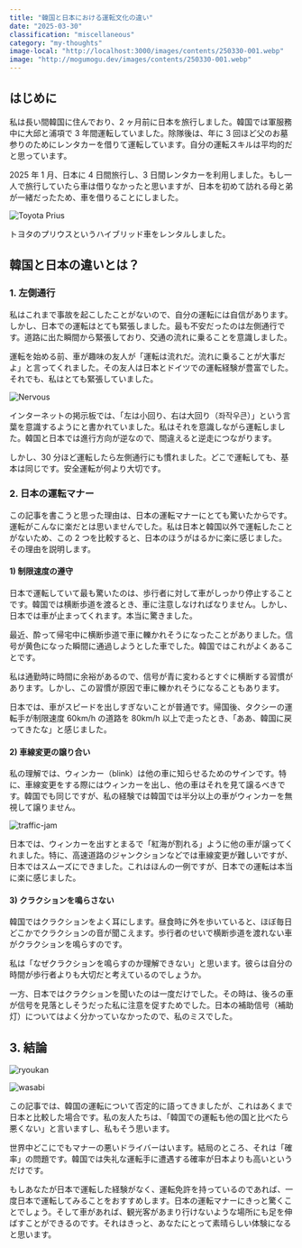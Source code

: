```yaml
---
title: "韓国と日本における運転文化の違い"
date: "2025-03-30"
classification: "miscellaneous"
category: "my-thoughts"
image-local: "http://localhost:3000/images/contents/250330-001.webp"
image: "http://mogumogu.dev/images/contents/250330-001.webp"
---
```


## はじめに

私は長い間韓国に住んでおり、2 ヶ月前に日本を旅行しました。韓国では軍服務中に大邱と浦項で 3 年間運転していました。除隊後は、年に 3 回ほど父のお墓参りのためにレンタカーを借りて運転しています。自分の運転スキルは平均的だと思っています。

2025 年 1 月、日本に 4 日間旅行し、3 日間レンタカーを利用しました。もし一人で旅行していたら車は借りなかったと思いますが、日本を初めて訪れる母と弟が一緒だったため、車を借りることにしました。

![Toyota Prius](http://localhost:3000/images/contents/250330-001.webp)

トヨタのプリウスというハイブリッド車をレンタルしました。

## 韓国と日本の違いとは？

### 1. 左側通行

私はこれまで事故を起こしたことがないので、自分の運転には自信があります。しかし、日本での運転はとても緊張しました。最も不安だったのは左側通行です。道路に出た瞬間から緊張しており、交通の流れに乗ることを意識しました。

運転を始める前、車が趣味の友人が「運転は流れだ。流れに乗ることが大事だよ」と言ってくれました。その友人は日本とドイツでの運転経験が豊富でした。それでも、私はとても緊張していました。

![Nervous](http://localhost:3000/images/contents/250330-002.webp)

インターネットの掲示板では、「左は小回り、右は大回り（좌작우큰）」という言葉を意識するようにと書かれていました。私はそれを意識しながら運転しました。韓国と日本では進行方向が逆なので、間違えると逆走につながります。

しかし、30 分ほど運転したら左側通行にも慣れました。どこで運転しても、基本は同じです。安全運転が何より大切です。

### 2. 日本の運転マナー

この記事を書こうと思った理由は、日本の運転マナーにとても驚いたからです。運転がこんなに楽だとは思いませんでした。私は日本と韓国以外で運転したことがないため、この 2 つを比較すると、日本のほうがはるかに楽に感じました。その理由を説明します。

#### 1) 制限速度の遵守

日本で運転していて最も驚いたのは、歩行者に対して車がしっかり停止することです。韓国では横断歩道を渡るとき、車に注意しなければなりません。しかし、日本では車が止まってくれます。本当に驚きました。

最近、酔って帰宅中に横断歩道で車に轢かれそうになったことがありました。信号が黄色になった瞬間に通過しようとした車でした。韓国ではこれがよくあることです。

私は通勤時に時間に余裕があるので、信号が青に変わるとすぐに横断する習慣があります。しかし、この習慣が原因で車に轢かれそうになることもあります。

日本では、車がスピードを出しすぎないことが普通です。帰国後、タクシーの運転手が制限速度 60km/h の道路を 80km/h 以上で走ったとき、「ああ、韓国に戻ってきたな」と感じました。

#### 2) 車線変更の譲り合い

私の理解では、ウィンカー（blink）は他の車に知らせるためのサインです。特に、車線変更をする際にはウィンカーを出し、他の車はそれを見て譲るべきです。韓国でも同じですが、私の経験では韓国では半分以上の車がウィンカーを無視して譲りません。

![traffic-jam](http://localhost:3000/images/contents/250330-003.webp)

日本では、ウィンカーを出すとまるで「紅海が割れる」ように他の車が譲ってくれました。特に、高速道路のジャンクションなどでは車線変更が難しいですが、日本ではスムーズにできました。これはほんの一例ですが、日本での運転は本当に楽に感じました。

#### 3) クラクションを鳴らさない

韓国ではクラクションをよく耳にします。昼食時に外を歩いていると、ほぼ毎日どこかでクラクションの音が聞こえます。歩行者のせいで横断歩道を渡れない車がクラクションを鳴らすのです。

私は「なぜクラクションを鳴らすのか理解できない」と思います。彼らは自分の時間が歩行者よりも大切だと考えているのでしょうか。

一方、日本ではクラクションを聞いたのは一度だけでした。その時は、後ろの車が信号を見落としそうだった私に注意を促すためでした。日本の補助信号（補助灯）についてはよく分かっていなかったので、私のミスでした。

## 3. 結論

![ryoukan](http://localhost:3000/images/contents/250330-007.webp)

![wasabi](http://localhost:3000/images/contents/250330-008.webp)

この記事では、韓国の運転について否定的に語ってきましたが、これはあくまで日本と比較した場合です。私の友人たちは、「韓国での運転も他の国と比べたら悪くない」と言いますし、私もそう思います。

世界中どこにでもマナーの悪いドライバーはいます。結局のところ、それは「確率」の問題です。韓国では失礼な運転手に遭遇する確率が日本よりも高いというだけです。

もしあなたが日本で運転した経験がなく、運転免許を持っているのであれば、一度日本で運転してみることをおすすめします。日本の運転マナーにきっと驚くことでしょう。そして車があれば、観光客があまり行けないような場所にも足を伸ばすことができるのです。それはきっと、あなたにとって素晴らしい体験になると思います。

